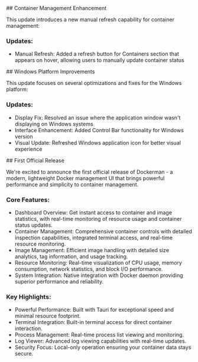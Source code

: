 <ChangelogEntry version="v1.0.2" date="Feb 8, 2025">
## Container Management Enhancement

This update introduces a new manual refresh capability for container management:

### Updates:

- <Bold>Manual Refresh:</Bold> Added a refresh button for Containers section that
  appears on hover, allowing users to manually update container status

</ChangelogEntry>

<ChangelogEntry version="v1.0.1" date="Feb 5, 2025">
## Windows Platform Improvements

This update focuses on several optimizations and fixes for the Windows platform:

### Updates:

- <Bold>Display Fix:</Bold> Resolved an issue where the application window
  wasn't displaying on Windows systems
- <Bold>Interface Enhancement:</Bold> Added Control Bar functionality for
  Windows version
- <Bold>Visual Update:</Bold> Refreshed Windows application icon for better
  visual experience

</ChangelogEntry>

<ChangelogEntry version="v1.0.0" date="Feb 4, 2025">
## First Official Release

We're excited to announce the first official release of Dockerman - a modern, lightweight Docker management UI that brings powerful performance and simplicity to container management.

<ChangelogImage src="/changelog/1.0.0.png" alt="Dockerman 1.0.0" />

### Core Features:

- <Bold>Dashboard Overview:</Bold> Get instant access to container and image
  statistics, with real-time monitoring of resource usage and container status
  updates.
- <Bold>Container Management:</Bold> Comprehensive container controls with
  detailed inspection capabilities, integrated terminal access, and real-time
  resource monitoring.
- <Bold>Image Management:</Bold> Efficient image handling with detailed size
  analytics, tag information, and usage tracking.
- <Bold>Resource Monitoring:</Bold> Real-time visualization of CPU usage, memory
  consumption, network statistics, and block I/O performance.
- <Bold>System Integration:</Bold> Native integration with Docker daemon
  providing superior performance and reliability.

### Key Highlights:

- <Bold>Powerful Performance:</Bold> Built with Tauri for exceptional speed and
  minimal resource footprint.
- <Bold>Terminal Integration:</Bold> Built-in terminal access for direct
  container interaction.
- <Bold>Process Management:</Bold> Real-time process list viewing and
  monitoring.
- <Bold>Log Viewer:</Bold> Advanced log viewing capabilities with real-time
  updates.
- <Bold>Security Focus:</Bold> Local-only operation ensuring your container data
  stays secure.

</ChangelogEntry>
